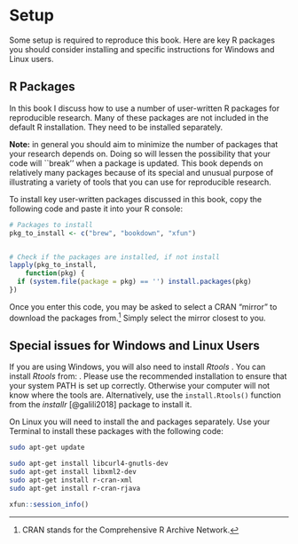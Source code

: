 # Setup {-}

Some setup is required to reproduce this book. Here are key R packages you should consider installing and specific instructions for Windows and Linux users. 

## R Packages {-}

In this book I discuss how to use a number of user-written R packages for reproducible research. Many of these packages are not included in the default R installation. They need to be installed separately.

\index{R!packages|(}

**Note:** in general you should aim to minimize the number of packages that your research depends on. Doing so will lessen the possibility that your code will ``break'' when a package is updated. This book depends on relatively many packages because of its special and unusual purpose of illustrating a variety of tools that you can use for reproducible research.

To install key user-written packages discussed in this book, copy the following code and paste it into your R console:

```r
# Packages to install
pkg_to_install <- c("brew", "bookdown", "xfun")


# Check if the packages are installed, if not install
lapply(pkg_to_install,
    function(pkg) {
  if (system.file(package = pkg) == '') install.packages(pkg)
})
```

\index{R!packages|(}

Once you enter this code, you may be asked to select a CRAN "mirror"\index{CRAN!mirror} to download the packages from.^[CRAN stands for the Comprehensive R Archive Network.] Simply select the mirror closest to you.

## Special issues for Windows and Linux Users {-}

\index{Windows|(}

If you are using Windows, you will also need to install *Rtools* \cite[]{Rtools}.\index{Rtools} You can install *Rtools* from: \url{http://cran.r-project.org/bin/windows/Rtools/}.\label{RtoolsDownload} Please use the recommended installation to ensure that your system PATH\index{PATH} is set up correctly. Otherwise your computer will not know where the tools are. Alternatively, use the `install.Rtools()` function from the *installr* [@galili2018]\index{installr)} package to install it.

\index{Windows|(}

\index{Linux|(}

On Linux you will need to install the \emph{RCurl} \citep{R-RCurl}\index{RCurl} and \emph{XML}\index{XML} \citep{R-XML} packages separately. Use your Terminal\index{Terminal} to install these packages with the following code:

```sh
sudo apt-get update

sudo apt-get install libcurl4-gnutls-dev
sudo apt-get install libxml2-dev
sudo apt-get install r-cran-xml
sudo apt-get install r-cran-rjava
```

\index{Linux|(}

```r
xfun::session_info()
```
